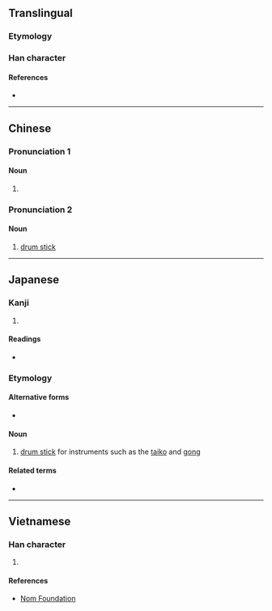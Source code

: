 {{character info/new}}
==Translingual==

===Etymology===
{{Han etyl}}

===Han character===
{{Han char|rn=75|rad=木|as=05|sn=9|four=47912|canj=DPRU|ids=⿰木包}}

====References====
* {{Han ref|kx=0517.130|dkj=14589|dj=0906.010|hdz=21187.050|uh=67B9|ud=26553|bh=CF52|bd=53074}}

----

==Chinese==

===Pronunciation 1===
{{zh-forms}}
{{zh-pron
|m=bāo
|c=baau1
|mc=2
|oc=n,1
|ma=
|cat=n
}}

====Noun====
{{zh-noun}}

# {{taxlink|Quercus serrata|species|noshow=1}}

===Pronunciation 2===
{{zh-forms|s=桴}}
{{zh-pron
|m=fú
|c=fu1,fau4
|mc=3
|oc=1,2
|ma=
|cat=n
}}

====Noun====
{{zh-noun}}

# [[drum stick]]

----

==Japanese==

===Kanji===
{{ja-kanji|grade=|rs=木05}}

# {{defn|lang=ja|sort=木05}}

====Readings====
* {{ja-readings
|goon=ひょう, ぶ
|kanon=ふう, ほう
|kanyoon=ふ
|kun=ばち-, おけら, なら}}

===Etymology===
{{wikipedia|lang=ja|バチ}}
{{ja-kanjitab|ばち|yomi=k}}

====Alternative forms====
* {{ja-l|桴}}

====Noun====
{{ja-noun|ばち|バチ}}

# [[drum stick]] for instruments such as the [[taiko]] and [[gong]]

====Related terms====
* {{ja-r|撥|ばち}}

----

==Vietnamese==

===Han character===
{{vi-readings|rs=木05|hanviet=phù}}

# {{defn|lang=vi|sort=木05}}

====References====
* [http://nomfoundation.org/common/nom_details.php?codepoint=67b9 Nom Foundation]